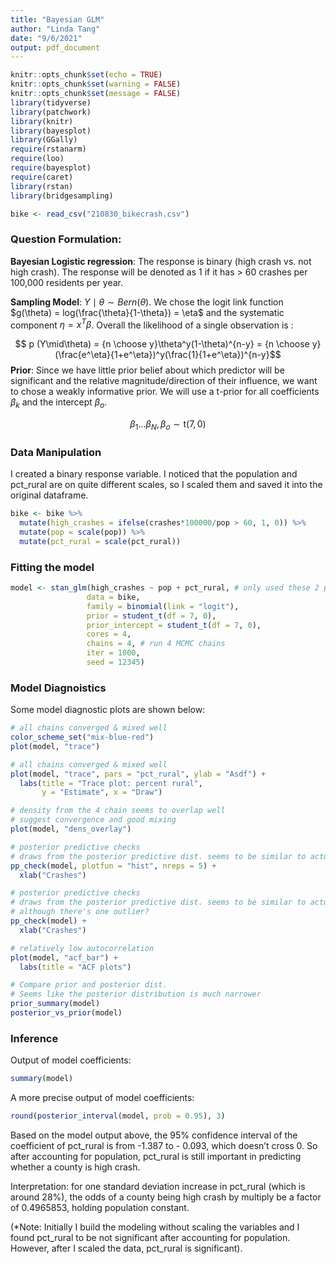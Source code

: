 ```yaml
---
title: "Bayesian GLM"
author: "Linda Tang"
date: "9/6/2021"
output: pdf_document
---
```


```r
knitr::opts_chunk$set(echo = TRUE)
knitr::opts_chunk$set(warning = FALSE)
knitr::opts_chunk$set(message = FALSE)
library(tidyverse)
library(patchwork)
library(knitr)
library(bayesplot)
library(GGally)
require(rstanarm)
require(loo)
require(bayesplot)
require(caret)
library(rstan)
library(bridgesampling)

bike <- read_csv("210830_bikecrash.csv")
```

### Question Formulation: 

**Bayesian Logistic regression**: The response is binary (high crash vs. not high crash). The response will be denoted as 1 if it has > 60 crashes per 100,000 residents per year. 

**Sampling Model**: $Y \mid \theta \sim Bern(\theta)$. We chose the logit link function $g(\theta) = log(\frac{\theta}{1-\theta}) = \eta$ and the systematic component $\eta = x^T\beta$. Overall the likelihood of a single observation is :

$$ p (Y\mid\theta) = {n \choose y}\theta^y(1-\theta)^{n-y} = {n \choose y} (\frac{e^\eta}{1+e^\eta})^y(\frac{1}{1+e^\eta})^{n-y}$$
**Prior**: Since we have little prior belief about which predictor will be significant and the relative magnitude/direction of their influence, we want to chose a weakly informative prior. We will use a t-prior for all coefficients $\beta_k$ and the intercept $\beta_o$. 

$$
\beta_1...\beta_N, \beta_o \sim \text{t} (7,0)
$$

### Data Manipulation

I created a binary response variable. I noticed that the population and pct_rural are on quite different scales, so I scaled them and saved it into the original dataframe. 

```r
bike <- bike %>%
  mutate(high_crashes = ifelse(crashes*100000/pop > 60, 1, 0)) %>%
  mutate(pop = scale(pop)) %>%
  mutate(pct_rural = scale(pct_rural))
```

### Fitting the model

```r
model <- stan_glm(high_crashes ~ pop + pct_rural, # only used these 2 predictors
                 data = bike,
                 family = binomial(link = "logit"),
                 prior = student_t(df = 7, 0),
                 prior_intercept = student_t(df = 7, 0), 
                 cores = 4,
                 chains = 4, # run 4 MCMC chains
                 iter = 1000, 
                 seed = 12345)
```

### Model Diagnoistics

Some model diagnostic plots are shown below:

```r
# all chains converged & mixed well
color_scheme_set("mix-blue-red")
plot(model, "trace")
```

```r
# all chains converged & mixed well
plot(model, "trace", pars = "pct_rural", ylab = "Asdf") +
  labs(title = "Trace plot: percent rural", 
       y = "Estimate", x = "Draw")
```

```r
# density from the 4 chain seems to overlap well
# suggest convergence and good mixing 
plot(model, "dens_overlay")
```

```r
# posterior predictive checks
# draws from the posterior predictive dist. seems to be similar to actual data
pp_check(model, plotfun = "hist", nreps = 5) + 
  xlab("Crashes") 
```


```r
# posterior predictive checks
# draws from the posterior predictive dist. seems to be similar to actual data
# although there's one outlier?
pp_check(model) + 
  xlab("Crashes")
```


```r
# relatively low autocorrelation 
plot(model, "acf_bar") +  
  labs(title = "ACF plots")
```

```r
# Compare prior and posterior dist.
# Seems like the posterior distribution is much narrower
prior_summary(model)
posterior_vs_prior(model) 
```

### Inference

Output of model coefficients: 

```r
summary(model)
```

A more precise output of model coefficients: 

```r
round(posterior_interval(model, prob = 0.95), 3)
```

Based on the model output above, the 95% confidence interval of the coefficient of pct_rural is from -1.387 to - 0.093, which doesn't cross 0. So after accounting for population, pct_rural is still important in predicting whether a county is high crash.

Interpretation: for one standard deviation increase in pct_rural (which is around 28%), the odds of a county being high crash by multiply be a factor of 0.4965853, holding population constant. 

(*Note: Initially I build the modeling without scaling the variables and I found pct_rural to be not significant after accounting for population. However, after I scaled the data, pct_rural is significant). 

